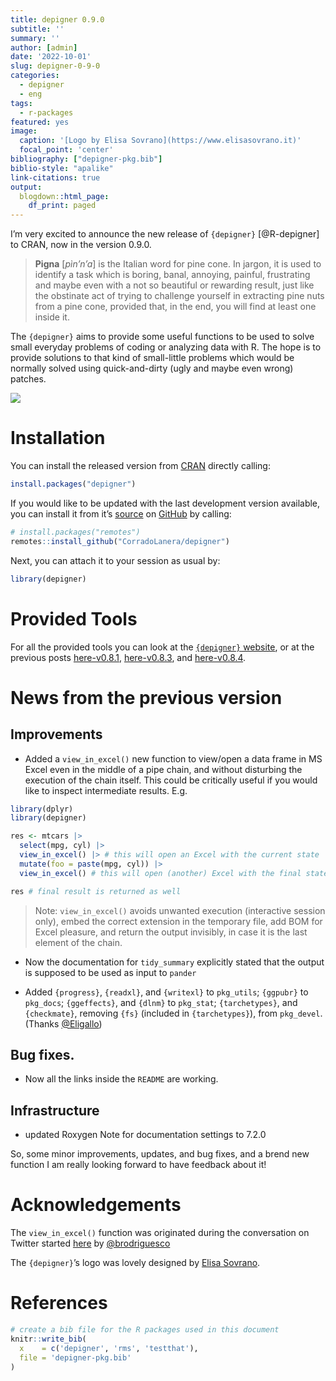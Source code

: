 ```yaml
---
title: depigner 0.9.0
subtitle: ''
summary: ''
author: [admin]
date: '2022-10-01'
slug: depigner-0-9-0
categories:
  - depigner
  - eng
tags:
  - r-packages
featured: yes
image:
  caption: '[Logo by Elisa Sovrano](https://www.elisasovrano.it)'
  focal_point: 'center'
bibliography: ["depigner-pkg.bib"]
biblio-style: "apalike"
link-citations: true
output:
  blogdown::html_page:
    df_print: paged
---
```


I'm very excited to announce the new release of `{depigner}`
[@R-depigner] to CRAN, now in the version 0.9.0.

> **Pigna** [*pìn'n'a*] is the Italian word for pine cone. In jargon, it is used to identify a task which is boring, banal, annoying, painful, frustrating and maybe even with a not so beautiful or rewarding result, just like the obstinate act of trying to challenge yourself in extracting pine nuts from a pine cone, provided that, in the end, you will find at least one inside it.

The `{depigner}` aims to provide some useful functions to be used to solve small everyday problems of coding or analyzing data with R. The hope is to provide solutions to that kind of small-little problems which would be normally solved using quick-and-dirty (ugly and maybe even wrong) patches.

[![](https://img.shields.io/badge/WEB site-click me-orange.svg)](https://corradolanera.github.io/depigner/)




# Installation

You can install the released version from [CRAN](https://cran.r-project.org/) directly calling:

```r
install.packages("depigner")
```

If you would like to be updated with the last development version available, you can install it from it's [source](https://corradolanera.github.io/depigner/) on [GitHub](https://github.com/) by calling:

```r
# install.packages("remotes")
remotes::install_github("CorradoLanera/depigner")
```

Next, you can attach it to your session as usual by:

```r
library(depigner)
```




# Provided Tools

For all the provided tools you can look at the [`{depigner}` website](https://corradolanera.github.io/depigner/), or at the previous posts [here-v0.8.1](https://www.corradolanera.it/2020/06/26/depigner-0-8-1/), [here-v0.8.3](https://www.corradolanera.it/2020/10/02/depigner-0-8-3/), and [here-v0.8.4](https://www.corradolanera.it/2021/01/11/depigner-0-8-4/).




# News from the previous version

## Improvements
- Added a `view_in_excel()` new function to view/open a data frame in MS Excel even in the middle of a pipe chain, and without disturbing the execution of the chain itself. This could be critically useful if you would like to inspect intermediate results. E.g.

```r
library(dplyr)
library(depigner)

res <- mtcars |> 
  select(mpg, cyl) |> 
  view_in_excel() |> # this will open an Excel with the current state
  mutate(foo = paste(mpg, cyl)) |> 
  view_in_excel() # this will open (another) Excel with the final state

res # final result is returned as well
```

> Note: `view_in_excel()` avoids unwanted execution (interactive session only), embed the correct extension in the temporary file, add BOM for Excel pleasure, and return the output invisibly, in case it is the last element of the chain.


- Now the documentation for `tidy_summary` explicitly stated that the output is supposed to be used as input to `pander`

- Added `{progress}`, `{readxl}`, and `{writexl}` to `pkg_utils`; `{ggpubr}` to `pkg_docs`; `{ggeffects}`, and `{dlnm}` to `pkg_stat`; `{tarchetypes}`, and `{checkmate}`, removing `{fs}` (included in `{tarchetypes}`), from `pkg_devel`. (Thanks [\@Eligallo](https://github.com/Eligallo))


## Bug fixes.
- Now all the links inside the `README` are working.


## Infrastructure
- updated Roxygen Note for documentation settings to 7.2.0



So, some minor improvements, updates, and bug fixes, and a brend new function I am really looking forward to have feedback about it!




# Acknowledgements

The `view_in_excel()` function was originated during the conversation on Twitter started [here](https://twitter.com/brodriguesco/status/1447468259725434886?s=20) by [\@brodriguesco](https://twitter.com/brodriguesco)

The `{depigner}`'s logo was lovely designed by [Elisa Sovrano](https://elisasovrano.it).

# References

```r
# create a bib file for the R packages used in this document
knitr::write_bib(
  x    = c('depigner', 'rms', 'testthat'),
  file = 'depigner-pkg.bib'
)
```
